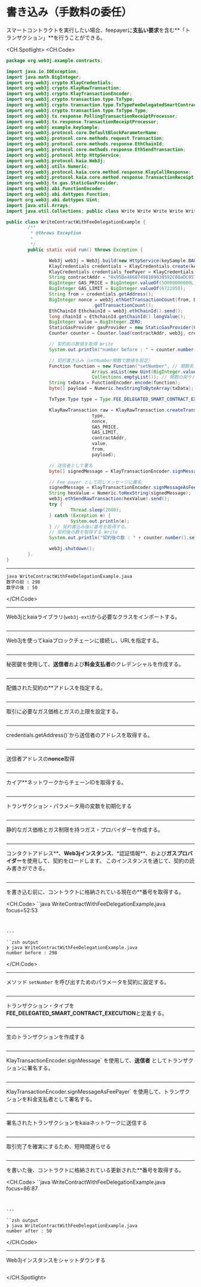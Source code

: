 # 書き込み（手数料の委任）

スマートコントラクトを実行したい場合、feepayerに**支払い要求**を含む**「トランザクション」**を行うことができる。

<CH.Spotlight>
<CH.Code>

```java WriteContractWithFeeDelegationExample.java
package org.web3j.example.contracts;

import java.io.IOException;
import java.math.BigInteger;
import org.web3j.crypto.KlayCredentials;
import org.web3j.crypto.KlayRawTransaction;
import org.web3j.crypto.KlayTransactionEncoder;
import org.web3j.crypto.transaction.type.TxType;
import org.web3j.crypto.transaction.type.TxTypeFeeDelegatedSmartContractExecution;
import org.web3j.crypto.transaction.type.TxType.Type;
import org.web3j.tx.response.PollingTransactionReceiptProcessor;
import org.web3j.tx.response.TransactionReceiptProcessor;
import org.web3j.example.keySample;
import org.web3j.protocol.core.DefaultBlockParameterName;
import org.web3j.protocol.core.methods.request.Transaction;
import org.web3j.protocol.core.methods.response.EthChainId;
import org.web3j.protocol.core.methods.response.EthSendTransaction;
import org.web3j.protocol.http.HttpService;
import org.web3j.protocol.kaia.Web3j;
import org.web3j.utils.Numeric;
import org.web3j.protocol.kaia.core.method.response.KlayCallResponse;
import org.web3j.protocol.kaia.core.method.response.TransactionReceipt;
import org.web3j.tx.gas.StaticGasProvider;
import org.web3j.abi.FunctionEncoder;
import org.web3j.abi.dattypes.Function;
import org.web3j.abi.dattypes.Uint;
import java.util.Arrays;
import java.util.Collections; public class Write Write Write Write Write Write Write Write Write Write Write Write Write Write Write Write Write Write Write Write Write Write Write Write Write Write Write Write Write Write Write Write Write Write Write Write Write Write Write Write Write Write Write Write WriteCollections;

public class WriteContractWithFeeDelegationExample {
        /**
         * @throws Exception
         *
         */
        public static void run() throws Exception {

                Web3j web3j = Web3j.build(new HttpService(keySample.BAOBAB_URL));
                KlayCredentials credentials = KlayCredentials.create(keySample.LEGACY_KEY_privkey);
                KlayCredentials credentials_feePayer = KlayCredentials.create(keySample.LEGACY_KEY_FEEPAYER_privkey);
                String contractAddr = "0x95Be48607498109030592C08aDC9577c7C2dD505";
                BigInteger GAS_PRICE = BigInteger.valueOf(50000000000L);
                BigInteger GAS_LIMIT = BigInteger.valueOf(6721950);
                String from = credentials.getAddress();
                BigInteger nonce = web3j.ethGetTransactionCount(from, DefaultBlockParameterName.LATEST).send()
                                .getTransactionCount();
                EthChainId EthchainId = web3j.ethChainId().send();
                long chainId = EthchainId.getChainId().longValue();
                BigInteger value = BigInteger.ZERO;
                StaticGasProvider gasProvider = new StaticGasProvider(GAS_PRICE, GAS_LIMIT);
                Counter counter = Counter.load(contractAddr, web3j, credentials.convertToCredentials(), gasProvider);

                // 契約前の数値を取得 Write
                System.out.println("number before : " + counter.number().send());

                // 契約書き込み（setNumber関数で数値を設定）
                Function function = new Function("setNumber", // 関数名
                                Arrays.asList(new Uint(BigInteger.valueOf(50)), // 関数の入力パラメータ
                                Collections.emptyList()); // 関数の戻りパラメータ
                String txData = FunctionEncoder.encode(function);
                byte[] payload = Numeric.hexStringToByteArray(txData);

                TxType.Type type = Type.FEE_DELEGATED_SMART_CONTRACT_EXECUTION;

                KlayRawTransaction raw = KlayRawTransaction.createTransaction(
                                type,
                                nonce,
                                GAS_PRICE,
                                GAS_LIMIT,
                                contractAddr,
                                value,
                                from,
                                payload);

                // 送信者として署名
                byte[] signedMessage = KlayTransactionEncoder.signMessage(raw, chainId, credentials);

                // Fee payer として同じメッセージに署名
                signedMessage = KlayTransactionEncoder.signMessageAsFeePayer(raw, chainId, credentials_feePayer);
                String hexValue = Numeric.toHexString(signedMessage);
                web3j.ethSendRawTransaction(hexValue).send();
                try {
                        Thread.sleep(2000);
                } catch (Exception e) {
                        System.out.println(e);
                } // 契約書込み後に番号を取得する。
                // 契約後の数を取得する Write
                System.out.println("契約後の数 : " + counter.number().send());

                web3j.shutdown();
        }.
}
```

---

```zsh output
java WriteContractWithFeeDelegationExample.java
数字の前 : 298
数字の後 : 50
```

</CH.Code>

---

Web3jとkaiaライブラリ(`web3j-ext`)から必要なクラスをインポートする。

```java WriteContractWithFeeDelegationExample.java focus=1:28

```

---

Web3jを使ってkaiaブロックチェーンに接続し、URLを指定する。

```java WriteContractWithFeeDelegationExample.java focus=37

```

---

秘密鍵を使用して、**送信者**および**料金支払者**のクレデンシャルを作成する。

```java WriteContractWithFeeDelegationExample.java focus=38:39

```

---

配備された契約の\*\*アドレスを指定する。

```java WriteContractWithFeeDelegationExample.java focus=38

```

---

取引に必要なガス価格とガスの上限を設定する。

```java WriteContractWithFeeDelegationExample.java focus=41:42

```

---

credentials.getAddress()\`から送信者のアドレスを取得する。

```java WriteContractWithFeeDelegationExample.java focus=43

```

---

送信者アドレスの**nonce**取得

```java WriteContractWithFeeDelegationExample.java focus=44:45

```

---

カイア\*\*ネットワークからチェーンIDを取得する。

```java WriteContractWithFeeDelegationExample.java focus=46:47

```

---

トランザクション・パラメータ用の変数を初期化する

```java WriteContractWithFeeDelegationExample.java focus=48

```

---

静的なガス価格とガス制限を持つガス・プロバイダーを作成する。

```java WriteContractWithFeeDelegationExample.java focus=49

```

---

コンタクトアドレス**、**Web3jインスタンス**、\*認証情報**、および**ガスプロバイダー**を使用して、契約をロードします。 このインスタンスを通じて、契約の読み書きができる。

```java WriteContractWithFeeDelegationExample.java focus=50

```

---

を書き込む前に、コントラクトに格納されている現在の\*\*番号を取得する。

<CH.Code>
``java WriteContractWithFeeDelegationExample.java focus=52:53

```


---

``zsh output
❯ java WriteContractWithFeeDelegationExample.java
number before : 298

```

</CH.Code>

---

メソッド `setNumber` を呼び出すためのパラメータを契約に設定する。

```java WriteContractWithFeeDelegationExample.java focus=55:60

```

---

トランザクション・タイプを**FEE_DELEGATED_SMART_CONTRACT_EXECUTION**と定義する。

```java WriteContractWithFeeDelegationExample.java focus=62

```

---

生のトランザクションを作成する

```java WriteContractWithFeeDelegationExample.java focus=64:72

```

---

KlayTransactionEncoder.signMessage\` を使用して、**送信者** としてトランザクションに署名する。

```java WriteContractWithFeeDelegationExample.java focus=74:75

```

---

KlayTransactionEncoder.signMessageAsFeePayer\` を使用して、トランザクションを料金支払者として署名する。

```java WriteContractWithFeeDelegationExample.java focus=77:78

```

---

署名されたトランザクションをkaiaネットワークに送信する

```java WriteContractWithFeeDelegationExample.java focus=80

```

---

取引完了を確実にするため、短時間遅らせる

```java WriteContractWithFeeDelegationExample.java focus=81:85

```

---

を書いた後、コントラクトに格納されている更新された\*\*番号を取得する。

<CH.Code>
``java WriteContractWithFeeDelegationExample.java focus=86:87

```


---

``zsh output
❯ java WriteContractWithFeeDelegationExample.java
number after : 50

```

</CH.Code>

---

Web3jインスタンスをシャットダウンする

```java WriteContractWithFeeDelegationExample.java focus=89

```

</CH.Spotlight>
